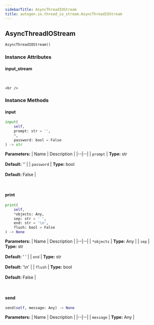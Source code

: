 ```yaml
---
sidebarTitle: AsyncThreadIOStream
title: autogen.io.thread_io_stream.AsyncThreadIOStream
---
```

<h2 id="autogen.io.thread_io_stream.AsyncThreadIOStream" class="doc doc-heading">
    <code class="doc-symbol doc-symbol-heading doc-symbol-class"></code>
    <span class="doc doc-object-name doc-class-name">AsyncThreadIOStream</span>
</h2>

```python
AsyncThreadIOStream()
```

    

### Instance Attributes

<code class="doc-symbol doc-symbol-heading doc-symbol-attribute"></code>
#### input_stream
<br />

    <br />

### Instance Methods

<code class="doc-symbol doc-symbol-heading doc-symbol-method"></code>
#### input

```python
input(
    self,
    prompt: str = '',
    *,
    password: bool = False
) -> str
```

    

<b>Parameters:</b>
| Name | Description |
|--|--|
| `prompt` | **Type:** str<br/><br/>**Default:** '' |
| `password` | **Type:** bool<br/><br/>**Default:** False |

<br />

<code class="doc-symbol doc-symbol-heading doc-symbol-method"></code>
#### print

```python
print(
    self,
    *objects: Any,
    sep: str = ' ',
    end: str = '\n',
    flush: bool = False
) -> None
```

    

<b>Parameters:</b>
| Name | Description |
|--|--|
| `*objects` | **Type:** Any |
| `sep` | **Type:** str<br/><br/>**Default:** ' ' |
| `end` | **Type:** str<br/><br/>**Default:** '\n' |
| `flush` | **Type:** bool<br/><br/>**Default:** False |

<br />

<code class="doc-symbol doc-symbol-heading doc-symbol-method"></code>
#### send

```python
send(self, message: Any) -> None
```

    

<b>Parameters:</b>
| Name | Description |
|--|--|
| `message` | **Type:** Any |

<br />